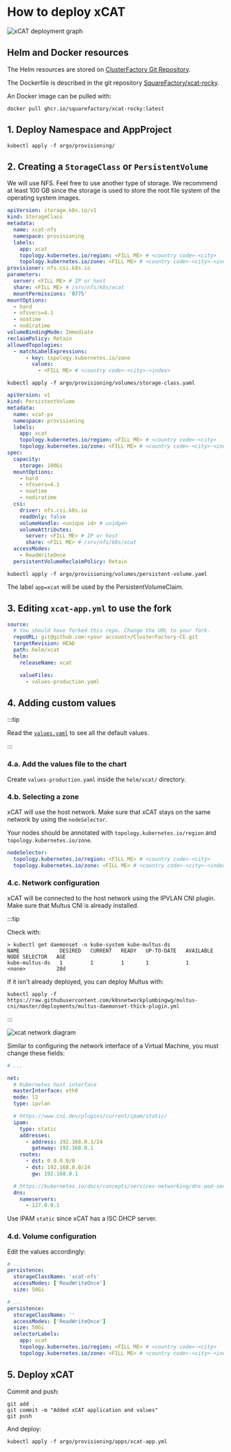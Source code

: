 # How to deploy xCAT


![xCAT deployment graph](01-deploy-xcat.assets/image-20220506142457636.png)

## Helm and Docker resources

The Helm resources are stored on [ClusterFactory Git Repository](https://github.com/SquareFactory/ClusterFactory-CE/tree/main/helm/xcat).

The Dockerfile is described in the git repository [SquareFactory/xcat-rocky](https://github.com/SquareFactory/xcat-rocky).

An Docker image can be pulled with:

```shell
docker pull ghcr.io/squarefactory/xcat-rocky:latest
```

## 1. Deploy Namespace and AppProject

```shell title="user@local:/ClusterFactory-CE"
kubectl apply -f argo/provisioning/
```

## 2. Creating a `StorageClass` or `PersistentVolume`

We will use NFS. Feel free to use another type of storage. We recommend at least 100 GB since the storage is used to store the root file system of the operating system images.

<Tabs groupId="volume">
  <TabItem value="storage-class" label="StorageClass (dynamic)" default>

```yaml title="argo/provisioning/volumes/storage-class.yaml"
apiVersion: storage.k8s.io/v1
kind: StorageClass
metadata:
  name: xcat-nfs
  namespace: provisioning
  labels:
    app: xcat
    topology.kubernetes.io/region: <FILL ME> # <country code>-<city>
    topology.kubernetes.io/zone: <FILL ME> # <country code>-<city>-<index>
provisioner: nfs.csi.k8s.io
parameters:
  server: <FILL ME> # IP or host
  share: <FILL ME> # /srv/nfs/k8s/xcat
  mountPermissions: '0775'
mountOptions:
  - hard
  - nfsvers=4.1
  - noatime
  - nodiratime
volumeBindingMode: Immediate
reclaimPolicy: Retain
allowedTopologies:
  - matchLabelExpressions:
      - key: topology.kubernetes.io/zone
        values:
          - <FILL ME> # <country code>-<city>-<index>
```

```shell title="user@local:/ClusterFactory-CE"
kubectl apply -f argo/provisioning/volumes/storage-class.yaml
```

  </TabItem>
  <TabItem value="persistent-volume" label="PersistentVolume (static)">

```yaml title="argo/provisioning/volumes/persistent-volume.yaml"
apiVersion: v1
kind: PersistentVolume
metadata:
  name: xcat-pv
  namespace: provisioning
  labels:
    app: xcat
    topology.kubernetes.io/region: <FILL ME> # <country code>-<city>
    topology.kubernetes.io/zone: <FILL ME> # <country code>-<city>-<index>
spec:
  capacity:
    storage: 100Gi
  mountOptions:
    - hard
    - nfsvers=4.1
    - noatime
    - nodiratime
  csi:
    driver: nfs.csi.k8s.io
    readOnly: false
    volumeHandle: <unique id> # uuidgen
    volumeAttributes:
      server: <FILL ME> # IP or host
      share: <FILL ME> # /srv/nfs/k8s/xcat
  accessModes:
    - ReadWriteOnce
  persistentVolumeReclaimPolicy: Retain
```

```shell title="user@local:/ClusterFactory-CE"
kubectl apply -f argo/provisioning/volumes/persistent-volume.yaml
```

The label `app=xcat` will be used by the PersistentVolumeClaim.

  </TabItem>
</Tabs>

## 3. Editing `xcat-app.yml` to use the fork

```yaml title="argo.example/provisioning/apps/xcat-app.yml > spec > source"
source:
  # You should have forked this repo. Change the URL to your fork.
  repoURL: git@github.com:<your account>/ClusterFactory-CE.git
  targetRevision: HEAD
  path: helm/xcat
  helm:
    releaseName: xcat

    valueFiles:
      - values-production.yaml
```

## 4. Adding custom values

:::tip

Read the [`values.yaml`](https://github.com/SquareFactory/ClusterFactory-CE/blob/main/helm/xcat/values.yaml) to see all the default values.

:::

### 4.a. Add the values file to the chart

Create `values-production.yaml` inside the `helm/xcat/` directory.

### 4.b. Selecting a zone

xCAT will use the host network. Make sure that xCAT stays on the same network by using the `nodeSelector`.

Your nodes should be annotated with `topology.kubernetes.io/region` and `topology.kubernetes.io/zone`.

```yaml title="helm/xcat/values-production.yaml"
nodeSelector:
  topology.kubernetes.io/region: <FILL ME> # <country code>-<city>
  topology.kubernetes.io/zone: <FILL ME> # <country code>-<city>-<index>
```

### 4.c. Network configuration

xCAT will be connected to the host network using the IPVLAN CNI plugin. Make sure that Multus CNI is already installed.

:::tip

Check with:

```shell
> kubectl get daemonset -n kube-system kube-multus-ds
NAME             DESIRED   CURRENT   READY   UP-TO-DATE   AVAILABLE   NODE SELECTOR   AGE
kube-multus-ds   1         1         1       1            1           <none>          28d
```

If it isn't already deployed, you can deploy Multus with:

```shell
kubectl apply -f https://raw.githubusercontent.com/k8snetworkplumbingwg/multus-cni/master/deployments/multus-daemonset-thick-plugin.yml
```

:::

![xcat network diagram](./01-deploy-xcat.assets/xcat.drawio.svg)

Similar to configuring the network interface of a Virtual Machine, you must change these fields:

```yaml title="title="helm/xcat/values-production.yaml"
# ...

net:
  # Kubernetes host interface
  masterInterface: eth0
  mode: l2
  type: ipvlan

  # https://www.cni.dev/plugins/current/ipam/static/
  ipam:
    type: static
    addresses:
      - address: 192.168.0.3/24
        gateway: 192.168.0.1
    routes:
      - dst: 0.0.0.0/0
      - dst: 192.168.0.0/24
        gw: 192.168.0.1

  # https://kubernetes.io/docs/concepts/services-networking/dns-pod-service/#pod-dns-config
  dns:
    nameservers:
      - 127.0.0.1
```

Use IPAM `static` since xCAT has a ISC DHCP server.

### 4.d. Volume configuration

<Tabs groupId="volume">
  <TabItem value="storage-class" label="StorageClass (dynamic)" default>

Edit the values accordingly:

```yaml title="helm/xcat/values-production.yaml"
# ...
persistence:
  storageClassName: 'xcat-nfs'
  accessModes: ['ReadWriteOnce']
  size: 50Gi
```

  </TabItem>
  <TabItem value="persistent-volume" label="PersistentVolume (static)">

```yaml title="helm/xcat/values-production.yaml"
# ...
persistence:
  storageClassName: ''
  accessModes: ['ReadWriteOnce']
  size: 50Gi
  selectorLabels:
    app: xcat
    topology.kubernetes.io/region: <FILL ME> # <country code>-<city>
    topology.kubernetes.io/zone: <FILL ME> # <country code>-<city>-<index>
```

  </TabItem>
</Tabs>

## 5. Deploy xCAT

Commit and push:

```shell title="user@local:/ClusterFactory-CE"
git add .
git commit -m "Added xCAT application and values"
git push
```

And deploy:

```shell title="user@local:/ClusterFactory-CE"
kubectl apply -f argo/provisioning/apps/xcat-app.yml
```
